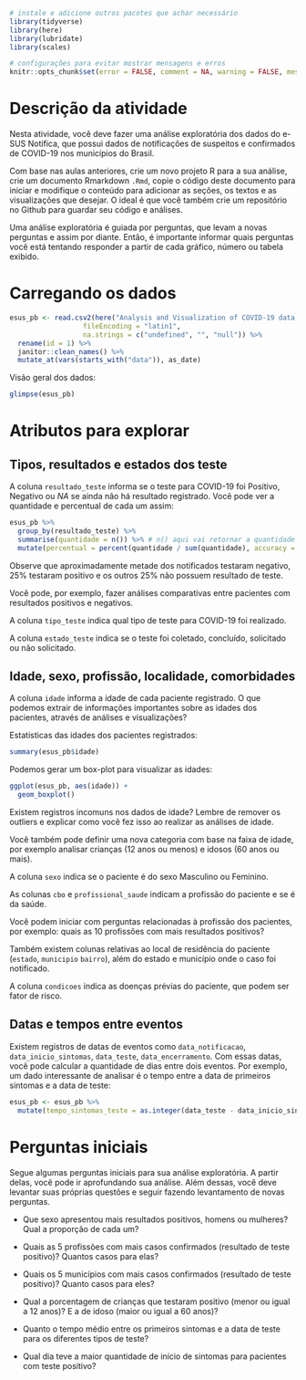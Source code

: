 ```r
# instale e adicione outros pacotes que achar necessário
library(tidyverse)
library(here)
library(lubridate)
library(scales)

# configurações para evitar mostrar mensagens e erros
knitr::opts_chunk$set(error = FALSE, comment = NA, warning = FALSE, message = FALSE)
```

# Descrição da atividade

Nesta atividade, você deve fazer uma análise exploratória dos dados do e-SUS Notifica, que possui dados de notificações de suspeitos e confirmados de COVID-19 nos municípios do Brasil.

Com base nas aulas anteriores, crie um novo projeto R para a sua análise, crie um documento Rmarkdown `.Rmd`, copie o código deste documento para iniciar e modifique o conteúdo para adicionar as seções, os textos e as visualizações que desejar. O ideal é que você também crie um repositório no Github para guardar seu código e análises.

Uma análise exploratória é guiada por perguntas, que levam a novas perguntas e assim por diante. Então, é importante informar quais perguntas você está tentando responder a partir de cada gráfico, número ou tabela exibido.

# Carregando os dados

```r
esus_pb <- read.csv2(here("Analysis and Visualization of COVID-19 data with R/data", "dados-pb.csv"), stringsAsFactors = TRUE, 
                  fileEncoding = "latin1",
                  na.strings = c("undefined", "", "null")) %>%
  rename(id = 1) %>%
  janitor::clean_names() %>%
  mutate_at(vars(starts_with("data")), as_date)
```

Visão geral dos dados:

```r
glimpse(esus_pb)
```

# Atributos para explorar

## Tipos, resultados e estados dos teste

A coluna `resultado_teste` informa se o teste para COVID-19 foi Positivo, Negativo ou _NA_ se ainda não há resultado registrado. Você pode ver a quantidade e percentual de cada um assim:

```r
esus_pb %>%
  group_by(resultado_teste) %>%
  summarise(quantidade = n()) %>% # n() aqui vai retornar a quantidade por grupo
  mutate(percentual = percent(quantidade / sum(quantidade), accuracy = 1))
```

Observe que aproximadamente metade dos notificados testaram negativo, 25% testaram positivo e os outros 25% não possuem resultado de teste.

Você pode, por exemplo, fazer análises comparativas entre pacientes com resultados positivos e negativos.

A coluna `tipo_teste` indica qual tipo de teste para COVID-19 foi realizado.

A coluna `estado_teste` indica se o teste foi coletado, concluído, solicitado ou não solicitado.

## Idade, sexo, profissão, localidade, comorbidades

A coluna `idade` informa a idade de cada paciente registrado. O que podemos extrair de informações importantes sobre as idades dos pacientes, através de análises e visualizações?

Estatísticas das idades dos pacientes registrados:
```r
summary(esus_pb$idade)
```

Podemos gerar um box-plot para visualizar as idades:

```r
ggplot(esus_pb, aes(idade)) +
  geom_boxplot()
```

Existem registros incomuns nos dados de idade? Lembre de remover os outliers e explicar como você fez isso ao realizar as análises de idade.

Você também pode definir uma nova categoria com base na faixa de idade, por exemplo analisar crianças (12 anos ou menos) e idosos (60 anos ou mais).

A coluna `sexo` indica se o paciente é do sexo Masculino ou Feminino.

As colunas `cbo` e `profissional_saude` indicam a profissão do paciente e se é da saúde.

Você podem iniciar com perguntas relacionadas à profissão dos pacientes, por exemplo: quais as 10 profissões com mais resultados positivos?

Também existem colunas relativas ao local de residência do paciente (`estado`, `municipio` `bairro`), além do estado e município onde o caso foi notificado. 

A coluna `condicoes` indica as doenças prévias do paciente, que podem ser fator de risco.

## Datas e tempos entre eventos

Existem registros de datas de eventos como `data_notificacao`, `data_inicio_sintomas`, `data_teste`, `data_encerramento`. Com essas datas, você pode calcular a quantidade de dias entre dois eventos. Por exemplo, um dado interessante de analisar é o tempo entre a data de primeiros sintomas e a data de teste:

```r
esus_pb <- esus_pb %>%
  mutate(tempo_sintomas_teste = as.integer(data_teste - data_inicio_sintomas))
```

# Perguntas iniciais

Segue algumas perguntas iniciais para sua análise exploratória. A partir delas, você pode ir aprofundando sua análise. Além dessas, você deve levantar suas próprias questões e seguir fazendo levantamento de novas perguntas.

- Que sexo apresentou mais resultados positivos, homens ou mulheres? Qual a proporção de cada um?

- Quais as 5 profissões com mais casos confirmados (resultado de teste positivo)? Quantos casos para elas?

- Quais os 5 municípios com mais casos confirmados (resultado de teste positivo)? Quanto casos para eles?

- Qual a porcentagem de crianças que testaram positivo (menor ou igual a 12 anos)? E a de idoso (maior ou igual a 60 anos)?

- Quanto o tempo médio entre os primeiros sintomas e a data de teste para os diferentes tipos de teste?

- Qual dia teve a maior quantidade de início de sintomas para pacientes com teste positivo?
